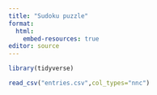 ```yaml
---
title: "Sudoku puzzle"
format:
  html:
    embed-resources: true
editor: source
---
```



```r
library(tidyverse)
```

```r
read_csv("entries.csv",col_types="nnc")
```